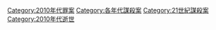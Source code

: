 {{Category pair|2000年代謀殺案|2020年代謀殺案}}
[[Category:2010年代罪案|Category:2010年代罪案]]
[[Category:各年代謀殺案|Category:各年代謀殺案]]
[[Category:21世紀謀殺案|Category:21世紀謀殺案]]
[[Category:2010年代逝世|Category:2010年代逝世]]